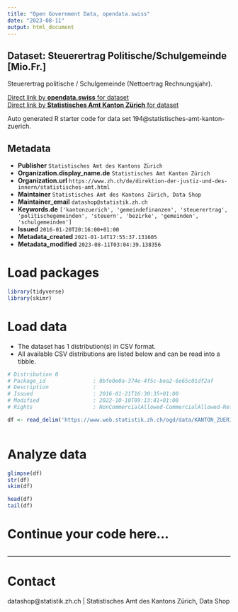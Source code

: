 ```yaml
---
title: "Open Government Data, opendata.swiss"
date: "2023-08-11"
output: html_document
---
```


## Dataset: Steuerertrag Politische/Schulgemeinde [Mio.Fr.]

Steuerertrag politische / Schulgemeinde (Nettoertrag Rechnungsjahr).

[Direct link by **opendata.swiss** for dataset](https://opendata.swiss/de/dataset/steuerertrag-politische-schulgemeinde-mio-fr)<br>
[Direct link by **Statistisches Amt Kanton Zürich** for dataset](https://www.zh.ch/de/politik-staat/gemeinden/gemeindeportraet.html)

Auto generated R starter code for data set 194@statistisches-amt-kanton-zuerich.

## Metadata

- **Publisher** `Statistisches Amt des Kantons Zürich`
- **Organization.display_name.de** `Statistisches Amt Kanton Zürich`
- **Organization.url** `https://www.zh.ch/de/direktion-der-justiz-und-des-innern/statistisches-amt.html`
- **Maintainer** `Statistisches Amt des Kantons Zürich, Data Shop`
- **Maintainer_email** `datashop@statistik.zh.ch`
- **Keywords.de** `['kantonzuerich', 'gemeindefinanzen', 'steuerertrag', 'politischegemeinden', 'steuern', 'bezirke', 'gemeinden', 'schulgemeinden']`
- **Issued** `2016-01-20T20:16:00+01:00`
- **Metadata_created** `2021-01-14T17:55:37.131605`
- **Metadata_modified** `2023-08-11T03:04:39.138356`


# Load packages

```r

library(tidyverse)
library(skimr)

```

# Load data

-   The dataset has 1 distribution(s) in CSV format.
-   All available CSV distributions are listed below and can be read into a tibble.

```r

# Distribution 0
# Package_id               : 0bfe0e0a-374e-4f5c-bea2-6e65c01df2af
# Description              : 
# Issued                   : 2016-01-21T16:30:35+01:00
# Modified                 : 2022-10-10T09:13:41+01:00
# Rights                   : NonCommercialAllowed-CommercialAllowed-ReferenceRequired

df <- read_delim('https://www.web.statistik.zh.ch/ogd/data/KANTON_ZUERICH_297.csv')



```

# Analyze data

```r

glimpse(df)
str(df)
skim(df)

head(df)
tail(df)

```

# Continue your code here...

```r

```

------------------------------------------------------------------------

# Contact

datashop@statistik.zh.ch | Statistisches Amt des Kantons Zürich, Data Shop
